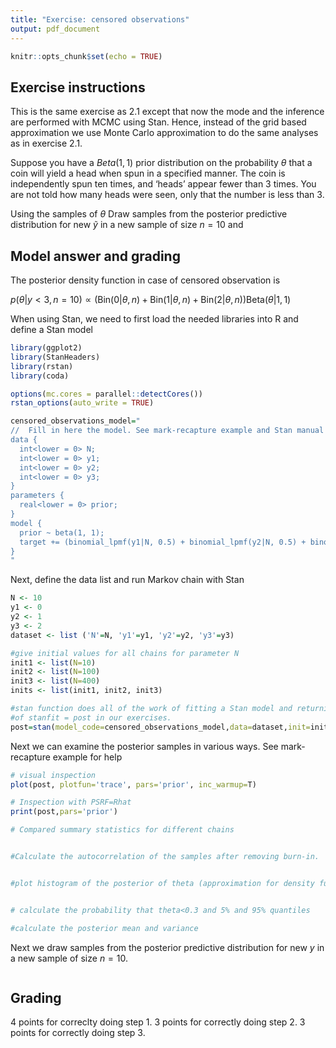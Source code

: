 ```yaml
---
title: "Exercise: censored observations"
output: pdf_document
---
```


```r
knitr::opts_chunk$set(echo = TRUE)
```

## Exercise instructions

This is the same exercise as 2.1 except that now the mode and the inference are performed with MCMC using Stan. Hence, instead of the grid based approximation we use Monte Carlo approximation to do the same analyses as in exercise 2.1.

Suppose you have a $Beta(1,1)$ prior distribution on the probability $\theta$ 
that a coin will yield a head when spun in a specified manner. The coin is 
independently spun ten times, and 'heads' appear fewer than 3 times. 
You are not told how many heads were seen, only that the number is 
less than 3. 

\begin{itemize}
\item[1)] Implement the model with Stan and sample from the posterior of $\theta$.
\begin{itemize}
\item[a)] Check for convergence visually and by calculating the PSRF statistics.
\item[a)] Calculate the autocorrelation of the samples.
\end{itemize}
\item[2)] Using the samples of $\theta$ 
\begin{itemize}
\item[a)] draw the posterior density function of $\theta$ and 
\item[b)] calculate the posterior probability that $\theta<0.3$ and the 5\% and the 95\% quantiles.
\item[c)] calculate the posterior mean and variance of $\theta$.
\end{itemize}
\item[3)] Draw samples from the posterior predictive distribution for new $\tilde{y}$ in a new sample of size $n=10$ and 
\begin{itemize}
\item[a)] draw histogram of samples from the posterior predictive distribution for $\tilde{y}$
\item[a)] Calculate the posterior predictive mean and variance of $\tilde{y}$
\end{itemize}

## Model answer and grading

The posterior density function in case of censored observation is 

$p(\theta|y<3,n=10) \propto \left(\text{Bin}(0|\theta,n)+\text{Bin}(1|\theta,n)+\text{Bin}(2|\theta,n)\right)\text{Beta}(\theta|1,1)$

When using Stan, we need to first load the needed libraries into R and define a Stan model

```r
library(ggplot2)
library(StanHeaders)
library(rstan)
library(coda)

options(mc.cores = parallel::detectCores())
rstan_options(auto_write = TRUE)
```

```r
censored_observations_model="
//  Fill in here the model. See mark-recapture example and Stan manual for help
data {
  int<lower = 0> N;
  int<lower = 0> y1;
  int<lower = 0> y2;
  int<lower = 0> y3;
}
parameters {
  real<lower = 0> prior;
}
model {
  prior ~ beta(1, 1);
  target += (binomial_lpmf(y1|N, 0.5) + binomial_lpmf(y2|N, 0.5) + binomial_lpmf(y3|N, 0.5)) * prior;
}
"
```

Next, define the data list and run Markov chain with Stan

```r
N <- 10
y1 <- 0
y2 <- 1
y3 <- 2
dataset <- list ('N'=N, 'y1'=y1, 'y2'=y2, 'y3'=y3) 

#give initial values for all chains for parameter N
init1 <- list(N=10)
init2 <- list(N=100)
init3 <- list(N=400)
inits <- list(init1, init2, init3) 

#stan function does all of the work of fitting a Stan model and returning the results as an instance 
#of stanfit = post in our exercises.
post=stan(model_code=censored_observations_model,data=dataset,init=inits,warmup=500,iter=2000,chains=3,thin=1)
```


Next we can examine the posterior samples in various ways. See mark-recapture example for help

```r
# visual inspection 
plot(post, plotfun='trace', pars='prior', inc_warmup=T)

# Inspection with PSRF=Rhat
print(post,pars='prior')

# Compared summary statistics for different chains


#Calculate the autocorrelation of the samples after removing burn-in.  Is autocorrelation a problem here?


#plot histogram of the posterior of theta (approximation for density function)


# calculate the probability that theta<0.3 and 5% and 95% quantiles

#calculate the posterior mean and variance

```

Next we draw samples from the posterior predictive distribution for new $y$ in a new sample of size $n=10$.

```r

```




## Grading

4 points for correclty doing step 1. 3 points for correctly doing step 2. 3 points for correctly doing step 3. 